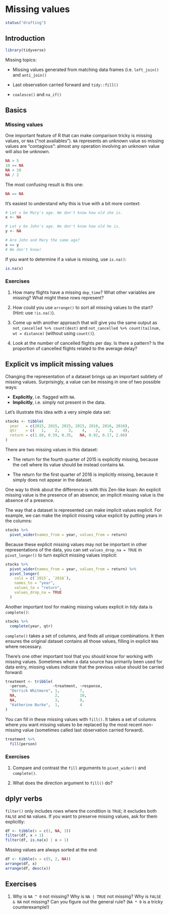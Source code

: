 # Missing values {#missing-values}

```r
status("drafting")
```

## Introduction

```r
library(tidyverse)
```

Missing topics:

-   Missing values generated from matching data frames (i.e. `left_join()` and `anti_join()`

-   Last observation carried forward and `tidy::fill()`

-   `coalesce()` and `na_if()`

## Basics

### Missing values {#missing-values-filter}

One important feature of R that can make comparison tricky is missing values, or `NA`s ("not availables").
`NA` represents an unknown value so missing values are "contagious": almost any operation involving an unknown value will also be unknown.

```r
NA > 5
10 == NA
NA + 10
NA / 2
```

The most confusing result is this one:

```r
NA == NA
```

It's easiest to understand why this is true with a bit more context:

```r
# Let x be Mary's age. We don't know how old she is.
x <- NA

# Let y be John's age. We don't know how old he is.
y <- NA

# Are John and Mary the same age?
x == y
# We don't know!
```

If you want to determine if a value is missing, use `is.na()`:

```r
is.na(x)
```

### Exercises

1.  How many flights have a missing `dep_time`?
    What other variables are missing?
    What might these rows represent?

2.  How could you use `arrange()` to sort all missing values to the start?
    (Hint: use `!is.na()`).

3.  Come up with another approach that will give you the same output as `not_cancelled %>% count(dest)` and `not_cancelled %>% count(tailnum, wt = distance)` (without using `count()`).

4.  Look at the number of cancelled flights per day.
    Is there a pattern?
    Is the proportion of cancelled flights related to the average delay?

## Explicit vs implicit missing values {#missing-values-tidy}

Changing the representation of a dataset brings up an important subtlety of missing values.
Surprisingly, a value can be missing in one of two possible ways:

-   **Explicitly**, i.e. flagged with `NA`.
-   **Implicitly**, i.e. simply not present in the data.

Let's illustrate this idea with a very simple data set:

```r
stocks <- tibble(
  year   = c(2015, 2015, 2015, 2015, 2016, 2016, 2016),
  qtr    = c(   1,    2,    3,    4,    2,    3,    4),
  return = c(1.88, 0.59, 0.35,   NA, 0.92, 0.17, 2.66)
)
```

There are two missing values in this dataset:

-   The return for the fourth quarter of 2015 is explicitly missing, because the cell where its value should be instead contains `NA`.

-   The return for the first quarter of 2016 is implicitly missing, because it simply does not appear in the dataset.

One way to think about the difference is with this Zen-like koan: An explicit missing value is the presence of an absence; an implicit missing value is the absence of a presence.

The way that a dataset is represented can make implicit values explicit.
For example, we can make the implicit missing value explicit by putting years in the columns:

```r
stocks %>%
  pivot_wider(names_from = year, values_from = return)
```

Because these explicit missing values may not be important in other representations of the data, you can set `values_drop_na = TRUE` in `pivot_longer()` to turn explicit missing values implicit:

```r
stocks %>%
  pivot_wider(names_from = year, values_from = return) %>%
  pivot_longer(
    cols = c(`2015`, `2016`),
    names_to = "year",
    values_to = "return",
    values_drop_na = TRUE
  )
```

Another important tool for making missing values explicit in tidy data is `complete()`:

```r
stocks %>%
  complete(year, qtr)
```

`complete()` takes a set of columns, and finds all unique combinations.
It then ensures the original dataset contains all those values, filling in explicit `NA`s where necessary.

There's one other important tool that you should know for working with missing values.
Sometimes when a data source has primarily been used for data entry, missing values indicate that the previous value should be carried forward:

```r
treatment <- tribble(
  ~person,           ~treatment, ~response,
  "Derrick Whitmore", 1,         7,
  NA,                 2,         10,
  NA,                 3,         9,
  "Katherine Burke",  1,         4
)
```

You can fill in these missing values with `fill()`.
It takes a set of columns where you want missing values to be replaced by the most recent non-missing value (sometimes called last observation carried forward).

```r
treatment %>%
  fill(person)
```

### Exercises

1.  Compare and contrast the `fill` arguments to `pivot_wider()` and `complete()`.

2.  What does the direction argument to `fill()` do?

## dplyr verbs

`filter()` only includes rows where the condition is `TRUE`; it excludes both `FALSE` and `NA` values.
If you want to preserve missing values, ask for them explicitly:

```r
df <- tibble(x = c(1, NA, 3))
filter(df, x > 1)
filter(df, is.na(x) | x > 1)
```

Missing values are always sorted at the end:

```r
df <- tibble(x = c(5, 2, NA))
arrange(df, x)
arrange(df, desc(x))
```

## Exercises

1.  Why is `NA ^ 0` not missing? Why is `NA | TRUE` not missing? Why is `FALSE & NA` not missing? Can you figure out the general rule? (`NA * 0` is a tricky counterexample!)
